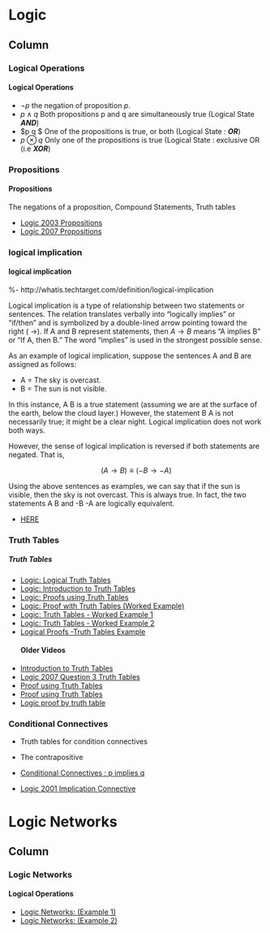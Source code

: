 

Logic {data-navmenu="Logic"}
====================================

Column {.tabset}
-------------------------------

### Logical Operations

<h4>Logical Operations</h4>

* $\neg p$ the negation of proposition $p$.
* $p \wedge q$ Both propositions p and q are simultaneously true (Logical State ***AND***)
* $p \vee q $ One of the propositions is true, or both (Logical State : ***OR***)
* $p \otimes q$ Only one of the propositions is true (Logical State : exclusive OR (i.e ***XOR***)



### Propositions 

<h4>Propositions</h4>
The negations of a proposition, Compound Statements, Truth tables

* <a href = "https://www.youtube.com/watch?v=/YK6tzrBYS14"> Logic 2003 Propositions</a>
* <a href = "https://www.youtube.com/watch?v=/SNah7Lai_Lo"> Logic 2007 Propositions </a>

### logical implication


#### logical implication

%- http://whatis.techtarget.com/definition/logical-implication

Logical implication is a type of relationship between two statements or sentences. The relation translates verbally into "logically implies" or "if/then" and is symbolized by a double-lined arrow pointing toward the right ( $\rightarrow$). If A and B represent statements, then $A\rightarrow B$ means "A implies B" or "If A, then B." The word "implies" is used in the strongest possible sense.


As an example of logical implication, suppose the sentences A and B are assigned as follows:

* A = The sky is overcast.
* B = The sun is not visible.

In this instance, A B is a true statement (assuming we are at the surface of the earth, below the cloud layer.) However, the statement B A is not necessarily true; it might be a clear night. Logical implication does not work both ways. 
<p>
However, the sense of logical implication is reversed if both statements are negated. That is,

$$(A \rightarrow B)  \equiv (-B \rightarrow -A)$$

Using the above sentences as examples, we can say that if the sun is visible, then the sky is not overcast. This is always true. In fact, the two statements A B and -B -A are logically equivalent.




* <a href = "https://www.youtube.com/watch?v=/s1f3nCOOzz8">  HERE </a>

### Truth Tables

<h5>Truth Tables</h5>

* <a href="https://youtube.com/watch?v=/U0tPnYxc0ME">Logic: Logical Truth Tables</a>
* <a href="https://youtube.com/watch?v=/U0tPnYxc0ME">Logic: Introduction to Truth Tables</a>
* <a href="https://youtube.com/watch?v=/qm-D7yx_Lwo">Logic: Proofs using Truth Tables</a>
* <a href="https://youtube.com/watch?v=/3dkhjfjUo7M">Logic: Proof with Truth Tables (Worked Example)</a>
* <a href="https://youtube.com/watch?v=/aQVK6mf4fUw">Logic: Truth Tables -  Worked Example 1</a>
* <a href="https://youtube.com/watch?v=/nn2QdOEeFBU">Logic: Truth Tables -  Worked Example 2</a>
* <a href= "https://youtube.com/watch?v=/pvZrpzLzM60"> Logical Proofs -Truth Tables Example  </a>
<p>
#### Older Videos

* <a href = "https://www.youtube.com/watch?v=/qLP5fnux3RA"> Introduction to Truth Tables</a>
* <a href = "https://www.youtube.com/watch?v=/U_VxV-3p7dU"> Logic 2007 Question 3 Truth Tables</a>
* <a href = "https://www.youtube.com/watch?v=/qiO6sEmfkIc"> Proof using Truth Tables</a>
* <a href = "https://www.youtube.com/watch?v=/Z9YVIP7v-Ik"> Proof using Truth Tables</a>
* <a href = "https://www.youtube.com/watch?v=/4ZSgi6lmd_4"> Logic proof by truth table</a>

### Conditional Connectives

* Truth tables for condition connectives  
* The contrapositive

* <a href = "https://www.youtube.com/watch?v=/FT9ocP-L6Mc"> Conditional Connectives :  p implies q </a>
* <a href = "https://www.youtube.com/watch?v=/dnem1E71TI4"> Logic 2001 Implication Connective</a>

Logic Networks {data-navmenu="Logic Networks"}
====================================

Column {.tabset}
-------------------------------



### Logic Networks

#### Logical Operations

* <a href = "https://www.youtube.com/watch?v=/DtkPULIOlWQ"> Logic Networks: (Example 1)</a>
* <a href = "https://www.youtube.com/watch?v=/NzFMJwUR82k"> Logic Networks: (Example 2)</a>
